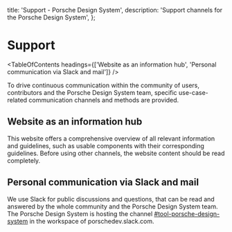 
  title: 'Support - Porsche Design System',
  description: 'Support channels for the Porsche Design System',
};

# Support

<TableOfContents headings={['Website as an information hub', 'Personal communication via Slack and mail']} />

To drive continuous communication within the community of users, contributors and the Porsche Design System team,
specific use-case-related communication channels and methods are provided.

## Website as an information hub

This website offers a comprehensive overview of all relevant information and guidelines, such as usable components with
their corresponding guidelines. Before using other channels, the website content should be read completely.

## Personal communication via Slack and mail

We use Slack for public discussions and questions, that can be read and answered by the whole community and the Porsche
Design System team. The Porsche Design System is hosting the channel
[#tool-porsche-design-system](https://porschedev.slack.com/app_redirect?channel=tool-porsche-design-system) in the
workspace of porschedev.slack.com.
